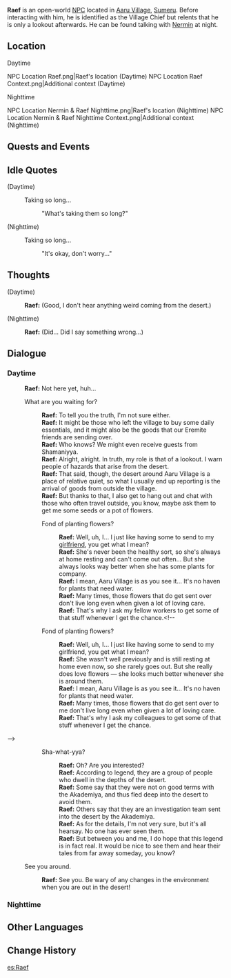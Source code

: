 {{Meta
<!-- Remove this template after adding the missing info -->
|missing_NPC_profile  = yes
}}
{{Character Infobox
|type             = Open-World NPC <!-- NPC, Quest NPC, or Event NPC -->
|image            = NPC Raef.png
|realname         = <!-- Optional, if different from in-game name -->
|deceased         = <!-- Past (for deceased prior to events of the game) or free response -->
|region           = Sumeru
|location         = Sumeru
|affiliation      = 
|title            = Aaru Village Guard

|ancestry         = <!-- Clan/family -->
|father           = 
|mother           = 
|spouse           = 
|sibling          = 
|child            = 
|relative         = 

|voiceEN          = 
|voiceCN          = 
|voiceJP          = 
|dialoguereward   = 
}}
'''Raef''' is an open-world [[NPC]] located in [[Aaru Village]], [[Sumeru]]. Before interacting with him, he is identified as the Village Chief but relents that he is only a lookout afterwards. He can be found talking with [[Nermin]] at night.

==Location==
;Daytime
<gallery>
NPC Location Raef.png|Raef's location (Daytime)
NPC Location Raef Context.png|Additional context (Daytime)
</gallery>

;Nighttime
<gallery>
NPC Location Nermin & Raef Nighttime.png|Raef's location (Nighttime)
NPC Location Nermin & Raef Nighttime Context.png|Additional context (Nighttime)
</gallery>
<!--
==Profile==
Detailed story/lore information goes here.
''(To be added.)''

===Appearance===
Keep appearance section short and concise. Limit to 2 paragraphs with 3-4 sentences each.
''(To be added.)''
-->
==Quests and Events==
{{Quests and Events}}

==Idle Quotes==
{{Dialogue Start}}
;(Daytime)
:{{DIcon|Idle}} Taking so long...
::{{A|VO Raef 01.ogg}} "What's taking them so long?"

;(Nighttime)
:{{DIcon|Idle}} Taking so long...
::{{A|VO Raef 02.ogg}} "It's okay, don't worry..."
{{Dialogue End}}

==Thoughts==
{{All Schemes to Know Explanation|name=Raef}}
{{Dialogue Start}}
;(Daytime)
:{{A|VO Raef All Schemes to Know 01.ogg}} '''Raef:''' (Good, I don't hear anything weird coming from the desert.)

;(Nighttime)
:{{A|VO Raef All Schemes to Know 02.ogg}} '''Raef:''' (Did... Did I say something wrong...)
{{Dialogue End}}

==Dialogue==
===Daytime===
{{Dialogue Start}}
:'''Raef:''' Not here yet, huh...
:{{DIcon}} What are you waiting for?
::'''Raef:''' To tell you the truth, I'm not sure either.
::'''Raef:''' It might be those who left the village to buy some daily essentials, and it might also be the goods that our Eremite friends are sending over.
::'''Raef:''' Who knows? We might even receive guests from Shamaniyya.
::'''Raef:''' Alright, alright. In truth, my role is that of a lookout. I warn people of hazards that arise from the desert.
::'''Raef:''' That said, though, the desert around Aaru Village is a place of relative quiet, so what I usually end up reporting is the arrival of goods from outside the village.
::'''Raef:''' But thanks to that, I also get to hang out and chat with those who often travel outside, you know, maybe ask them to get me some seeds or a pot of flowers.
::{{DIcon}} Fond of planting flowers?
:::'''Raef:''' Well, uh, I... I just like having some to send to my [[Nermin|girlfriend]], you get what I mean?
:::'''Raef:''' She's never been the healthy sort, so she's always at home resting and can't come out often... But she always looks way better when she has some plants for company.
:::'''Raef:''' I mean, Aaru Village is as you see it... It's no haven for plants that need water.
:::'''Raef:''' Many times, those flowers that do get sent over don't live long even when given a lot of loving care.
:::'''Raef:''' That's why I ask my fellow workers to get some of that stuff whenever I get the chance.<!--
::{{DIcon}} Fond of planting flowers?
:::'''Raef:''' Well, uh, I... I just like having some to send to my girlfriend, you get what I mean?
:::'''Raef:''' She wasn't well previously and is still resting at home even now, so she rarely goes out. But she really does love flowers &mdash; she looks much better whenever she is around them.
:::'''Raef:''' I mean, Aaru Village is as you see it... It's no haven for plants that need water.
:::'''Raef:''' Many times, those flowers that do get sent over to me don't live long even when given a lot of loving care.
:::'''Raef:''' That's why I ask my colleagues to get some of that stuff whenever I get the chance.
-->
::{{DIcon}} Sha-what-yya?
:::'''Raef:''' Oh? Are you interested?
:::'''Raef:''' According to legend, they are a group of people who dwell in the depths of the desert.
:::'''Raef:''' Some say that they were not on good terms with the Akademiya, and thus fled deep into the desert to avoid them.
:::'''Raef:''' Others say that they are an investigation team sent into the desert by the Akademiya.
:::'''Raef:''' As for the details, I'm not very sure, but it's all hearsay. No one has ever seen them.
:::'''Raef:''' But between you and me, I do hope that this legend is in fact real. It would be nice to see them and hear their tales from far away someday, you know?
:{{DIcon}} See you around.
::'''Raef:''' See you. Be wary of any changes in the environment when you are out in the desert!
{{Dialogue End}}

===Nighttime===
{{Transclude|Nermin|Dialogue}}
<!--
==Event Dialogue==
===Event Name===
{{Dialogue Start}}
:'''{{subst:PAGENAME}}:'''
{{Dialogue End}}

==Trivia==
* 
-->
==Other Languages==
{{Other Languages
|default_hidden = 1
|en      = Raef
|zhs     = 里夫
|zhs_rm  = Lǐfū
|zht     = 里夫
|zht_rm  = Lǐfū
|ja      = レイフ
|ja_rm   = Reifu
|ko      = 리프
|es      = Raef
|fr      = Raef
|ru      = Раеф
|th      = Raef
|vi      = Raef
|de      = Raef
|id      = Raef
|pt      = Raef
|tr      = Raef
|it      = Raef
}}

==Change History==
{{Change History|3.1}}
<!--
==References==
{{Reflist}}
-->

[[es:Raef]]